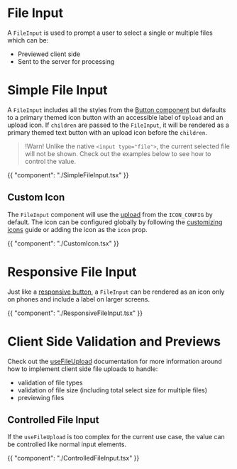 # File Input

A `FileInput` is used to prompt a user to select a single or multiple files which can be:

- Previewed client side
- Sent to the server for processing

# Simple File Input

A `FileInput` includes all the styles from the [Button component](/components/button)
but defaults to a primary themed icon button with an accessible label of
`Upload` and an upload icon. If `children` are passed to the `FileInput`, it
will be rendered as a primary themed text button with an upload icon before the
`children`.

> !Warn! Unlike the native `<input type="file">`, the current selected file will not be shown.
> Check out the examples below to see how to control the value.

{{ "component": "./SimpleFileInput.tsx" }}

## Custom Icon

The `FileInput` component will use the
[upload](/customization/icon-config#upload) from the `ICON_CONFIG` by default.
The icon can be configured globally by following the [customizing icons](/customization/icon-config)
guide or adding the icon as the `icon` prop.

{{ "component": "./CustomIcon.tsx" }}

# Responsive File Input

Just like a [responsive button](/components/button#responsive-button), a `FileInput`
can be rendered as an icon only on phones and include a label on larger screens.

{{ "component": "./ResponsiveFileInput.tsx" }}

# Client Side Validation and Previews

Check out the [useFileUpload](/hooks/use-file-upload) documentation for more
information around how to implement client side file uploads to handle:

- validation of file types
- validation of file size (including total select size for multiple files)
- previewing files

## Controlled File Input

If the `useFileUpload` is too complex for the current use case, the value can be
controlled like normal input elements.

{{ "component": "./ControlledFileInput.tsx" }}
